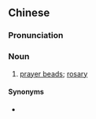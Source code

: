 {{also|数珠}}
==Chinese==
{{zh-forms|s=数珠}}

===Pronunciation===
{{zh-pron
|m=shùzhū,sùzhū,2nb=Taiwan,er=y,tl=y,2tl=y
|c=sou3 zyu1
|mn=xm,tw:sò͘-chu/twv:siàu-chu
|cat=n
}}

===Noun===
{{zh-noun}}

# {{lb|zh|Buddhism}} [[prayer beads]]; [[rosary]]

====Synonyms====
* {{zh-l|唸珠}}